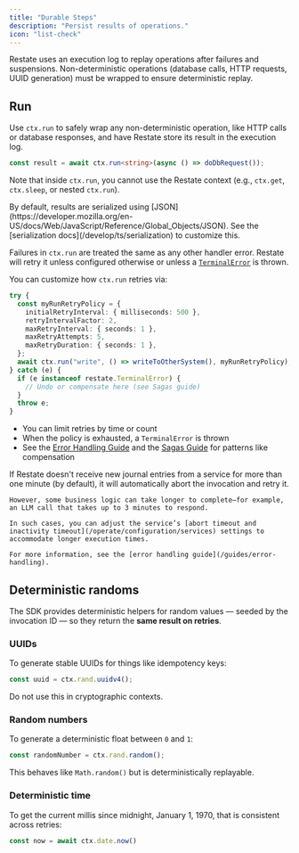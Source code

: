 ```yaml
---
title: "Durable Steps"
description: "Persist results of operations."
icon: "list-check"
---
```


Restate uses an execution log to replay operations after failures and suspensions. Non-deterministic operations (database calls, HTTP requests, UUID generation) must be wrapped to ensure deterministic replay.

## Run 

Use `ctx.run` to safely wrap any non-deterministic operation, like HTTP calls or database responses, and have Restate store its result in the execution log.

```typescript {"CODE_LOAD::ts/src/develop/journaling_results.ts#side_effect"} 
const result = await ctx.run<string>(async () => doDbRequest());
```

Note that inside `ctx.run`, you cannot use the Restate context (e.g., `ctx.get`, `ctx.sleep`, or nested `ctx.run`).

<AccordionGroup>

  <Accordion title="Serialization">
  By default, results are serialized using [JSON](https://developer.mozilla.org/en-US/docs/Web/JavaScript/Reference/Global_Objects/JSON). See the [serialization docs](/develop/ts/serialization) to customize this.
  </Accordion>

  <Accordion title="Error handling and retry policies">

  Failures in `ctx.run` are treated the same as any other handler error. Restate will retry it unless configured otherwise or unless a [`TerminalError`](/develop/ts/error-handling) is thrown.


  You can customize how `ctx.run` retries via:

```typescript {"CODE_LOAD::ts/src/develop/retries.ts#here"} 
try {
  const myRunRetryPolicy = {
    initialRetryInterval: { milliseconds: 500 },
    retryIntervalFactor: 2,
    maxRetryInterval: { seconds: 1 },
    maxRetryAttempts: 5,
    maxRetryDuration: { seconds: 1 },
  };
  await ctx.run("write", () => writeToOtherSystem(), myRunRetryPolicy);
} catch (e) {
  if (e instanceof restate.TerminalError) {
    // Undo or compensate here (see Sagas guide)
  }
  throw e;
}
```

  * You can limit retries by time or count
  * When the policy is exhausted, a `TerminalError` is thrown
  * See the [Error Handling Guide](/guides/error-handling) and the [Sagas Guide](/guides/sagas) for patterns like compensation

  </Accordion>
  <Accordion title="Increasing timeouts">
    If Restate doesn't receive new journal entries from a service for more than one minute (by default), it will automatically abort the invocation and retry it.

    However, some business logic can take longer to complete—for example, an LLM call that takes up to 3 minutes to respond.

    In such cases, you can adjust the service’s [abort timeout and inactivity timeout](/operate/configuration/services) settings to accommodate longer execution times.

    For more information, see the [error handling guide](/guides/error-handling).
  </Accordion>

</AccordionGroup>

## Deterministic randoms

The SDK provides deterministic helpers for random values — seeded by the invocation ID — so they return the **same result on retries**.

### UUIDs

To generate stable UUIDs for things like idempotency keys:

```typescript {"CODE_LOAD::ts/src/develop/journaling_results.ts#uuid"} 
const uuid = ctx.rand.uuidv4();
```

Do not use this in cryptographic contexts.

### Random numbers

To generate a deterministic float between `0` and `1`:


```typescript {"CODE_LOAD::ts/src/develop/journaling_results.ts#random_nb"} 
const randomNumber = ctx.rand.random();
```

This behaves like `Math.random()` but is deterministically replayable.

### Deterministic time
To get the current millis since midnight, January 1, 1970, that is consistent across retries:

```typescript {"CODE_LOAD::ts/src/develop/journaling_results.ts#time"} 
const now = await ctx.date.now()
```

